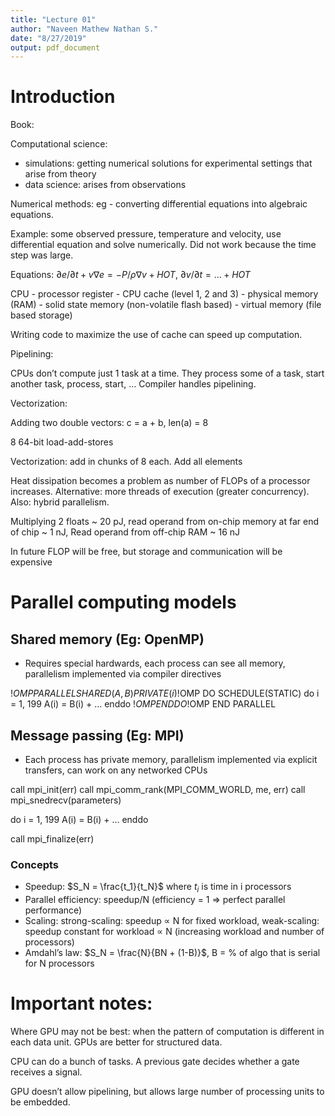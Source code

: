 ```yaml
---
title: "Lecture 01"
author: "Naveen Mathew Nathan S."
date: "8/27/2019"
output: pdf_document
---
```


# Introduction

Book: 

Computational science:

- simulations: getting numerical solutions for experimental settings that arise from theory
- data science: arises from observations

Numerical methods: eg - converting differential equations into algebraic equations.

Example: some observed pressure, temperature and velocity, use differential equation and solve numerically. Did not work because the time step was large.

Equations: $\partial e/\partial t + v \nabla e = -P/\rho \nabla v + HOT$, $\partial v/\partial t = ... + HOT$

CPU - processor register - CPU cache (level 1, 2 and 3) - physical memory (RAM) - solid state memory (non-volatile flash based) - virtual memory (file based storage)

Writing code to maximize the use of cache can speed up computation.

Pipelining:

CPUs don't compute just 1 task at a time. They process some of a task, start another task, process, start, ... Compiler handles pipelining.

Vectorization:

Adding two double vectors: c = a + b, len(a) = 8

8 64-bit load-add-stores

Vectorization: add in chunks of 8 each. Add all elements

Heat dissipation becomes a problem as number of FLOPs of a processor increases. Alternative: more threads of execution (greater concurrency). Also: hybrid parallelism.

Multiplying 2 floats ~ 20 pJ, read operand from on-chip memory at far end of chip ~ 1 nJ, Read operand from off-chip RAM ~ 16 nJ

In future FLOP will be free, but storage and communication will be expensive

# Parallel computing models

## Shared memory (Eg: OpenMP)

- Requires special hardwards, each process can see all memory, parallelism implemented via compiler directives

!$OMP PARALLEL SHARED(A,B) PRIVATE(i)
!$OMP DO SCHEDULE(STATIC)
do i = 1, 199
  A(i) = B(i) + ...
enddo
!$OMP END DO
!$OMP END PARALLEL


## Message passing (Eg: MPI)

- Each process has private memory, parallelism implemented via explicit transfers, can work on any networked CPUs

call mpi_init(err)
call mpi_comm_rank(MPI_COMM_WORLD, me, err)
call mpi_snedrecv(parameters)

do i = 1, 199
  A(i) = B(i) + ...
enddo

call mpi_finalize(err)

### Concepts

- Speedup: $S_N = \frac{t_1}{t_N}$ where $t_i$ is time in i processors
- Parallel efficiency: speedup/N (efficiency = 1 => perfect parallel performance)
- Scaling: strong-scaling: speedup $\propto$ N for fixed workload, weak-scaling: speedup constant for workload $\propto$ N (increasing workload and number of processors)
- Amdahl's law: $S_N = \frac{N}{BN + (1-B)}$, B = % of algo that is serial for N processors


# Important notes:

Where GPU may not be best: when the pattern of computation is different in each data unit. GPUs are better for structured data.

CPU can do a bunch of tasks. A previous gate decides whether a gate receives a signal.

GPU doesn't allow pipelining, but allows large number of processing units to be embedded.

